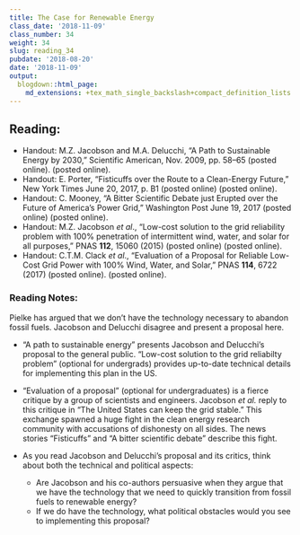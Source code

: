 ```yaml
---
title: The Case for Renewable Energy
class_date: '2018-11-09'
class_number: 34
weight: 34
slug: reading_34
pubdate: '2018-08-20'
date: '2018-11-09'
output:
  blogdown::html_page:
    md_extensions: +tex_math_single_backslash+compact_definition_lists
---
```

## Reading:

* Handout: M.Z. Jacobson and M.A. Delucchi, "A Path to Sustainable Energy by 2030," Scientific American, Nov. 2009, pp. 58--65 (posted online). (posted online).
* Handout: E. Porter, "Fisticuffs over the Route to a Clean-Energy Future," New York Times June 20, 2017, p. B1 (posted online) (posted online).
* Handout: C. Mooney, "A Bitter Scientific Debate just Erupted over the Future of America's Power Grid," Washington Post June 19, 2017 (posted online) (posted online).
* Handout: M.Z. Jacobson _et al_., "Low-cost solution to the grid reliability problem with 100% penetration of intermittent wind, water, and solar for all purposes," PNAS **112**, 15060 (2015) (posted online) (posted online).
* Handout: C.T.M. Clack _et al_., "Evaluation of a Proposal for Reliable Low-Cost Grid Power with 100% Wind, Water, and Solar," PNAS **114**, 6722 (2017) (posted online). (posted online).

### Reading Notes:

Pielke has argued that we don't have the technology necessary to abandon fossil fuels. Jacobson and Delucchi disagree and present a proposal here.

* "A path to sustainable energy" presents Jacobson and Delucchi's proposal to the general public. "Low-cost solution to the grid reliabilty problem" (optional for undergrads) provides up-to-date technical details for implementing this plan in the US.
* "Evaluation of a proposal" (optional for undergraduates) is a fierce critique by a group of scientists and engineers. Jacobson _et al._ reply to this critique in "The United States can keep the grid stable." This exchange spawned a huge fight in the clean energy research community with accusations of dishonesty on all sides. The news stories "Fisticuffs" and "A bitter scientific debate" describe this fight.
* As you read Jacobson and Delucchi's proposal and its critics, think about both the technical and political aspects:

    * Are Jacobson and his co-authors persuasive when they argue that we have the technology that we need to quickly transition from fossil fuels to renewable energy?
    * If we do have the technology, what political obstacles would you see to implementing this proposal?
